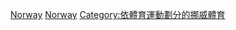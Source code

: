 {{Commonscat|Badminton in Norway}}

[[Category:各國羽毛球|Norway]]
[[Category:歐洲羽毛球|Norway]]
[[Category:依體育運動劃分的挪威體育|Category:依體育運動劃分的挪威體育]]